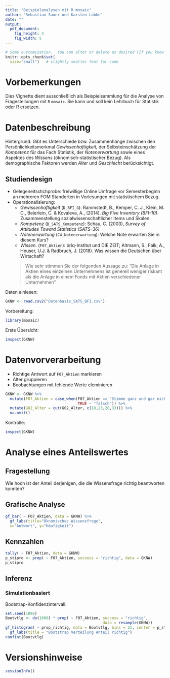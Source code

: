 ```yaml
---
title: "Beispielanalysen mit R mosaic"
author: "Sebastian Sauer und Karsten Lübke"
date: ""
output: 
  pdf_document:
    fig_height: 3
    fig_width: 5
---
```


```r
# Some customization.  You can alter or delete as desired (if you know what you are doing).
knitr::opts_chunk$set(
  size="small")   # slightly smaller font for code
```

# Vorbemerkungen

Dies Vignette dient ausschließlich als Beispielsammlung für die Analyse von Fragestellungen mit `R` `mosaic`. Sie kann und soll kein Lehrbuch für Statistik oder R ersetzen.

# Datenbeschreibung

Hintergrund: Gibt es Unterschiede bzw. Zusammenhänge zwischen den Persönlichkeitsmerkmal *Gewissenhaftigkeit*, der Selbsteinschätzung der *Kompetenz* für das Fach Statistik, der *Notenerwartung* sowie eines Aspektes des *Wissens* (öknomisch-statistischer Bezug). Als demographische Faktoren werden *Alter* und *Geschlecht* berücksichtigt.

## Studiendesign

- Gelegeneitsstichprobe: freiwillige Online Umfrage vor Semesterbeginn an mehreren FOM Standorten in Vorlesungen mit statistischem Bezug.
- Operationalisierung:
  - *Gewissenhaftigkeit* (`D_BFI_G`): Rammstedt, B., Kemper, C. J., Klein, M. C., Beierlein, C. & Kovaleva, A., (2014). *Big Five Inventory (BFI-10)*. Zusammenstellung sozialwissenschaftlicher Items und Skalen. 
  - *Kompetenz* (`B_SATS_Kompetenz`): Schau, C. (2003), *Survey of Attitudes Toward Statistics (SATS-36)*
  - *Notenerwartung* (`C4_Notenerwartung`): Welche Note erwarten Sie in diesem Kurs?
  - *Wissen*. (`F07_Aktien`): briq-Institut und DIE ZEIT; Altmann, S., Falk, A., Heuser, U.J. & Radbruch, J. (2018). Was wissen die Deutschen über Wirtschaft? 
  
  > Wie sehr stimmen Sie der folgenden Aussage zu: "Die Anlage in Aktien eines einzelnen Unternehmens ist generell weniger riskant als die Anlage in einem Fonds mit Aktien verschiedener Unternehmen".
  


Daten einlesen:

```r
GKNW <- read.csv2("Datenbasis_SATS_BFI.csv")
```

Vorbereitung:
```r
library(mosaic)
```

Erste Übersicht:
```r
inspect(GKNW)
```

# Datenvorverarbeitung

- Richtige Antwort auf `F07_Aktien` markieren
- Alter gruppieren
- Beobachtungen mit fehlende Werte eleminieren

```r
GKNW <- GKNW %>%
  mutate(F07_Aktien = case_when(F07_Aktien == "Stimme ganz und gar nicht zu." ~ "richtig",
                                TRUE ~ "falsch")) %>%
  mutate(G02_Alter = cut(G02_Alter, c(18,23,28,33))) %>%
  na.omit() 
```

Kontrolle:

```r
inspect(GKNW)
```

# Analyse eines Anteilswertes

## Fragestellung

Wie hoch ist der Anteil derjenigen, die die Wissensfrage richtig beantworten konnten?

## Grafische Analyse

```r
gf_bar( ~ F07_Aktien, data = GKNW) %>%
  gf_labs(title="Öknomisches Wissensfrage",
  x="Antwort", y="Häufigkeit") 
```

## Kennzahlen

```r
tally( ~ F07_Aktien, data = GKNW)
p_stipro <- prop( ~ F07_Aktien, success = "richtig", data = GKNW)
p_stipro
```

## Inferenz

### Simulationbasiert

Bootstrap-Konfidenzintervall:

```r
set.seed(1896)
Bootvtlg <- do(1000) * prop( ~ F07_Aktien, success = "richtig", 
                                           data = resample(GKNW))
gf_histogram( ~ prop_richtig, data = Bootvtlg, bins = 21, center = p_stipro) %>%
  gf_labs(title = "Bootstrap Verteilung Anteil richtig")
confint(Bootvtlg)
```


# Versionshinweise

```r
sessionInfo()
```


